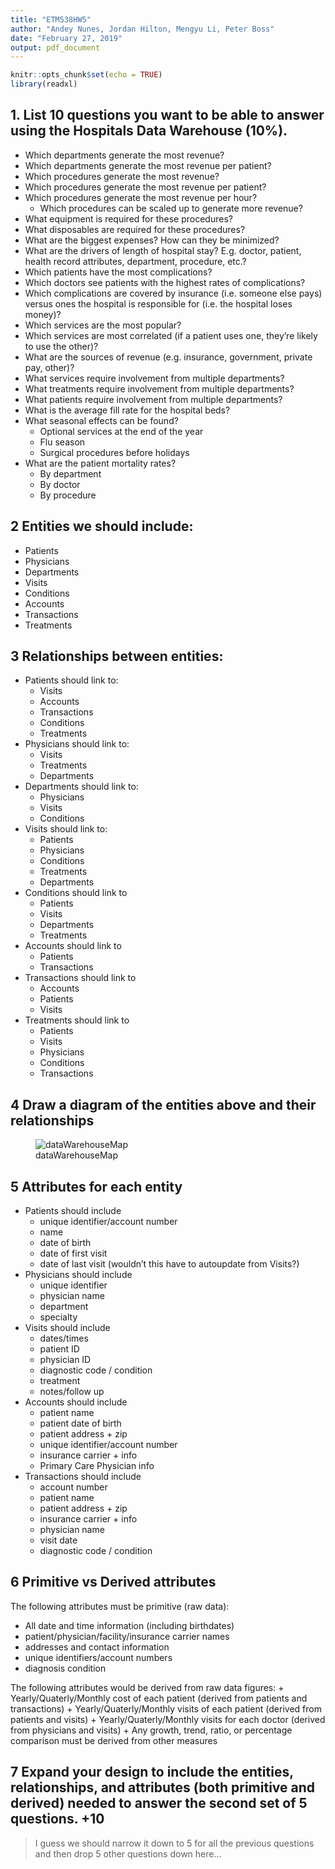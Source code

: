 ```yaml
---
title: "ETM538HW5"
author: "Andey Nunes, Jordan Hilton, Mengyu Li, Peter Boss"
date: "February 27, 2019"
output: pdf_document
---
```


```r
knitr::opts_chunk$set(echo = TRUE)
library(readxl)
```


## 1. List 10 questions you want to be able to answer using the Hospitals Data Warehouse (10%).  

* Which departments generate the most revenue?  
* Which departments generate the most revenue per patient?  
* Which procedures generate the most revenue?  
* Which procedures generate the most revenue per patient?  
* Which procedures generate the most revenue per hour?  
    + Which procedures can be scaled up to generate more revenue?  
* What equipment is required for these procedures?  
* What disposables are required for these procedures?  
* What are the biggest expenses?  How can they be minimized?  
* What are the drivers of length of hospital stay?  E.g. doctor, patient, health record attributes, department, procedure, etc.?  
* Which patients have the most complications?  
* Which doctors see patients with the highest rates of complications?  
* Which complications are covered by insurance (i.e. someone else pays) versus ones the hospital is responsible for (i.e. the hospital loses money)?  
* Which services are the most popular?  
* Which services are most correlated (if a patient uses one, they're likely to use the other)?  
* What are the sources of revenue (e.g. insurance, government, private pay, other)?  
* What services require involvement from multiple departments?  
* What treatments require involvement from multiple departments?  
* What patients require involvement from multiple departments?  
* What is the average fill rate for the hospital beds?  
* What seasonal effects can be found?  
    + Optional services at the end of the year  
    + Flu season  
    + Surgical procedures before holidays  
* What are the patient mortality rates?  
    + By department  
    + By doctor  
    + By procedure  
  
  
## 2 Entities we should include:

* Patients
* Physicians
* Departments
* Visits
* Conditions
* Accounts
* Transactions
* Treatments

## 3 Relationships between entities:

* Patients should link to:
    + Visits
    + Accounts
    + Transactions
    + Conditions
    + Treatments
* Physicians should link to:
    + Visits
    + Treatments
    + Departments
* Departments should link to:
    + Physicians
    + Visits
    + Conditions
* Visits should link to:
    + Patients
    + Physicians
    + Conditions
    + Treatments
    + Departments
* Conditions should link to 
    + Patients
    + Visits
    + Departments
    + Treatments
* Accounts should link to
    + Patients
    + Transactions
* Transactions should link to
    + Accounts
    + Patients
    + Visits
* Treatments should link to
    + Patients
    + Visits
    + Physicians
    + Conditions
    + Transactions



## 4 Draw a diagram of the entities above and their relationships

![dataWarehouseMap](dataWarehouseMap.png)

## 5 Attributes for each entity

* Patients should include
    + unique identifier/account number
    + name
    + date of birth
    + date of first visit
    + date of last visit (wouldn't this have to autoupdate from Visits?)
* Physicians should include
    + unique identifier
    + physician name 
    + department
    + specialty
* Visits should include
    + dates/times
    + patient ID
    + physician ID
    + diagnostic code / condition
    + treatment
    + notes/follow up
 * Accounts should include
    + patient name
    + patient date of birth
    + patient address + zip
    + unique identifier/account number
    + insurance carrier + info
    + Primary Care Physician info
 * Transactions should include
    + account number 
    + patient name
    + patient address + zip
    + insurance carrier + info
    + physician name
    + visit date
    + diagnostic code / condition

## 6 Primitive vs Derived attributes

The following attributes must be primitive (raw data):

+ All date and time information (including birthdates)
+ patient/physician/facility/insurance carrier names
+ addresses and contact information
+ unique identifiers/account numbers
+ diagnosis condition

The following attributes would be derived from raw data figures:
+ Yearly/Quaterly/Monthly cost of each patient (derived from patients and transactions)
+ Yearly/Quaterly/Monthly visits of each patient (derived from patients and visits)
+ Yearly/Quaterly/Monthly visits for each doctor (derived from physicians and visits)
+ Any growth, trend, ratio, or percentage comparison must be derived from other measures


## 7 Expand your design to include the entities, relationships, and attributes (both primitive and derived) needed to answer the second set of 5 questions. +10

> I guess we should narrow it down to 5 for all the previous questions and then drop 5 other questions down here...



























